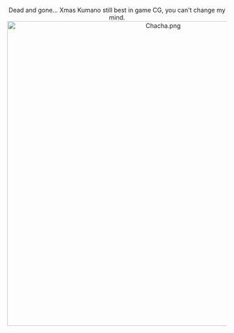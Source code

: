 <!--
<center> ''"Why are we still playing this? Just to suffer? Every sortie, I can feel my fuel... And my ammo... Even my steel... The buckets I have lost... The bauxite I have lost... won't stop hurting... It's like they are still there. You feel it, too, don't you? I'm gonna make them give back our sanity."''
</center>
-->
<center> Dead and gone... Xmas Kumano still best in game CG, you can't change my mind.
[[File:Chacha.png|700px]]
</center>